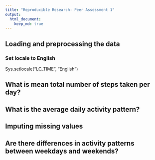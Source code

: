 ```yaml
---
title: "Reproducible Research: Peer Assessment 1"
output: 
  html_document:
    keep_md: true
---
```



## Loading and preprocessing the data
### Set locale to English
Sys.setlocale("LC_TIME", "English")


## What is mean total number of steps taken per day?



## What is the average daily activity pattern?



## Imputing missing values



## Are there differences in activity patterns between weekdays and weekends?
